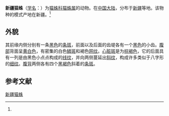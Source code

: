 {{Speciesbox
| name = 新疆猫蛛
| status = 
| status_system = 
| image = 
| genus = Oxyopes
| species = xinjiangensis
| authority = (Hu et Wu, 1989)<ref name='id14187'>{{cite web| url =http://www.bioinfo.cn/db05/BjdwSpecies.php?action=view&id=14187| title =新疆猫蛛| work =《中国动物物种编目数据库》| publisher =中国科学院微生物研究所| author =中国科学院动物研究所| accessdate =2009-04-28| deadurl =yes| archiveurl =https://web.archive.org/web/20160305034713/http://www.bioinfo.cn/db05/BjdwSpecies.php?action=view&id=14187| archivedate =2016-03-05}}</ref>
}}

'''新疆猫蛛'''（[[学名|学名]]：{{lang|la|''Oxyopes xinjiangensis''}}）为[[猫蛛科|猫蛛科]][[猫蛛属|猫蛛属]]的动物。在[[中国大陆|中国大陆]]，分布于[[新疆|新疆]]等地。该物种的模式产地在新疆。<ref name='id14187'/>
== 外貌 ==
其前缘内侧分别有一条[[黑色|黑色]]的[[条斑|条斑]]，前面以及后面的齿堤各有一个[[黑色|黑色]]的小齿。[[腹部|腹部]]背面呈[[黄白色|黄白色]]，有密集的白色[[鳞斑|鳞斑]]和褐色[[网纹|网纹]]。[[心脏斑|心脏斑]]是为[[棕褐色|棕褐色]]，它的后面具有一列是由黑色小点点构成的[[线纹|线纹]]，并向两侧蔓延出[[斜纹|斜纹]]，构成许多类似于八字形的[[细纹|细纹]]。[[腹背|腹背]]两侧各有四个[[黑褐色|黑褐色]]斜着的[[条斑|条斑]]。
== 参考文献 ==
{{reflist}}

{{Wikispecies|Oxyopes xinjiangensis}}
{{Taxonbar|from=Q1837080}}

[[Category:猫蛛属|新疆猫蛛]]


{{蜘蛛小作品}}